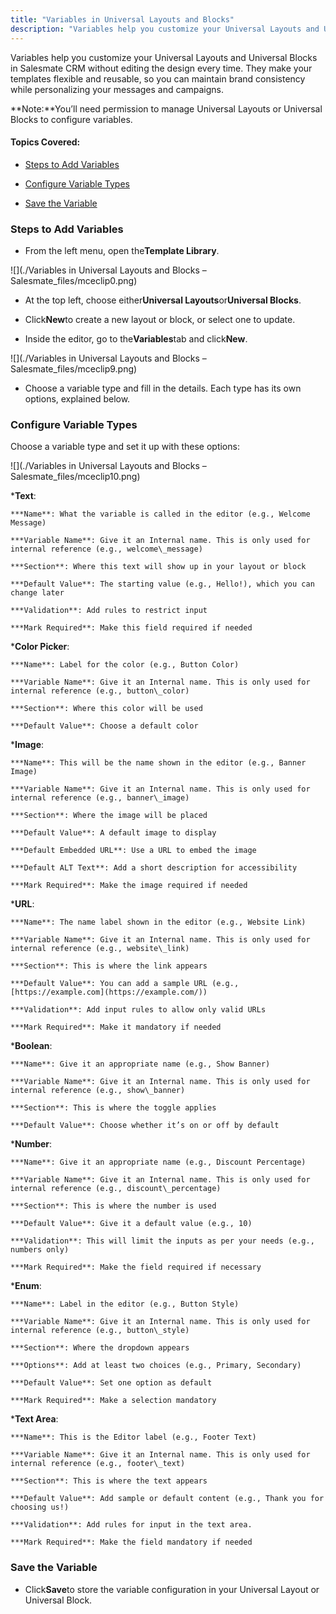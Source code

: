 ```yaml
---
title: "Variables in Universal Layouts and Blocks"
description: "Variables help you customize your Universal Layouts and Universal Blocks in Salesmate CRM without editing the design every time. They make your templa..."
---
```


Variables help you customize your Universal Layouts and Universal Blocks in Salesmate CRM without editing the design every time. They make your templates flexible and reusable, so you can maintain brand consistency while personalizing your messages and campaigns.

<Note>**Note:**You’ll need permission to manage Universal Layouts or Universal Blocks to configure variables.

</Note>


#### Topics Covered:


*   [Steps to Add Variables](https://support.salesmate.io/hc/en-us/articles/49496937632665-Variables-in-Universal-Layouts-and-Blocks#h_01K1ZS7Q09941AMGF7N7M5P936)

*   [Configure Variable Types](https://support.salesmate.io/hc/en-us/articles/49496937632665-Variables-in-Universal-Layouts-and-Blocks#h_01K1ZQD567F2TPXR17GCFM99NM)

*   [Save the Variable](https://support.salesmate.io/hc/en-us/articles/49496937632665-Variables-in-Universal-Layouts-and-Blocks#h_01K1ZQD57V1Q46X7Z863N559W7)


### Steps to Add Variables


*   From the left menu, open the**Template Library**.


![](./Variables in Universal Layouts and Blocks – Salesmate_files/mceclip0.png)


*   At the top left, choose either**Universal Layouts**or**Universal Blocks**.


*   Click**New**to create a new layout or block, or select one to update.


*   Inside the editor, go to the**Variables**tab and click**New**.


![](./Variables in Universal Layouts and Blocks – Salesmate_files/mceclip9.png)


*   Choose a variable type and fill in the details. Each type has its own options, explained below.



### Configure Variable Types

Choose a variable type and set it up with these options:

![](./Variables in Universal Layouts and Blocks – Salesmate_files/mceclip10.png)


***Text**:

    ***Name**: What the variable is called in the editor (e.g., Welcome Message)

    ***Variable Name**: Give it an Internal name. This is only used for internal reference (e.g., welcome\_message)

    ***Section**: Where this text will show up in your layout or block

    ***Default Value**: The starting value (e.g., Hello!), which you can change later

    ***Validation**: Add rules to restrict input

    ***Mark Required**: Make this field required if needed


***Color Picker**:

    ***Name**: Label for the color (e.g., Button Color)

    ***Variable Name**: Give it an Internal name. This is only used for internal reference (e.g., button\_color)

    ***Section**: Where this color will be used

    ***Default Value**: Choose a default color


***Image**:

    ***Name**: This will be the name shown in the editor (e.g., Banner Image)

    ***Variable Name**: Give it an Internal name. This is only used for internal reference (e.g., banner\_image)

    ***Section**: Where the image will be placed

    ***Default Value**: A default image to display

    ***Default Embedded URL**: Use a URL to embed the image

    ***Default ALT Text**: Add a short description for accessibility

    ***Mark Required**: Make the image required if needed


***URL**:

    ***Name**: The name label shown in the editor (e.g., Website Link)

    ***Variable Name**: Give it an Internal name. This is only used for internal reference (e.g., website\_link)

    ***Section**: This is where the link appears

    ***Default Value**: You can add a sample URL (e.g., [https://example.com](https://example.com/))

    ***Validation**: Add input rules to allow only valid URLs

    ***Mark Required**: Make it mandatory if needed


***Boolean**:

    ***Name**: Give it an appropriate name (e.g., Show Banner)

    ***Variable Name**: Give it an Internal name. This is only used for internal reference (e.g., show\_banner)

    ***Section**: This is where the toggle applies

    ***Default Value**: Choose whether it’s on or off by default


***Number**:

    ***Name**: Give it an appropriate name (e.g., Discount Percentage)

    ***Variable Name**: Give it an Internal name. This is only used for internal reference (e.g., discount\_percentage)

    ***Section**: This is where the number is used

    ***Default Value**: Give it a default value (e.g., 10)

    ***Validation**: This will limit the inputs as per your needs (e.g., numbers only)

    ***Mark Required**: Make the field required if necessary


***Enum**:

    ***Name**: Label in the editor (e.g., Button Style)

    ***Variable Name**: Give it an Internal name. This is only used for internal reference (e.g., button\_style)

    ***Section**: Where the dropdown appears

    ***Options**: Add at least two choices (e.g., Primary, Secondary)

    ***Default Value**: Set one option as default

    ***Mark Required**: Make a selection mandatory


***Text Area**:

    ***Name**: This is the Editor label (e.g., Footer Text)

    ***Variable Name**: Give it an Internal name. This is only used for internal reference (e.g., footer\_text)

    ***Section**: This is where the text appears

    ***Default Value**: Add sample or default content (e.g., Thank you for choosing us!)

    ***Validation**: Add rules for input in the text area.

    ***Mark Required**: Make the field mandatory if needed



### Save the Variable


*   Click**Save**to store the variable configuration in your Universal Layout or Universal Block.
